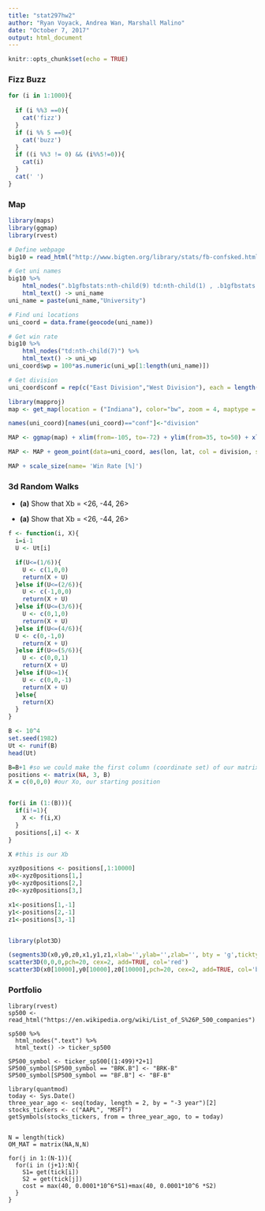 ---
title: "stat297hw2"
author: "Ryan Voyack, Andrea Wan, Marshall Malino"
date: "October 7, 2017"
output: html_document
---

```{r setup, include=FALSE}
knitr::opts_chunk$set(echo = TRUE)
```

### Fizz Buzz
```{r something} 
for (i in 1:1000){
  
  if (i %%3 ==0){
    cat('fizz')
  }
  if (i %% 5 ==0){
    cat('buzz')
  }
  if ((i %%3 != 0) && (i%%5!=0)){
    cat(i)
  } 
  cat(' ')
}
```

### Map 
```{r givenchunk1, cache=TRUE}
library(maps)
library(ggmap)
library(rvest)

# Define webpage
big10 = read_html("http://www.bigten.org/library/stats/fb-confsked.html#standings")

# Get uni names
big10 %>% 
    html_nodes(".b1gfbstats:nth-child(9) td:nth-child(1) , .b1gfbstats:nth-child(6) td:nth-child(1)") %>% 
    html_text() -> uni_name
uni_name = paste(uni_name,"University")

# Find uni locations
uni_coord = data.frame(geocode(uni_name))

# Get win rate
big10 %>% 
    html_nodes("td:nth-child(7)") %>%
    html_text() -> uni_wp
uni_coord$wp = 100*as.numeric(uni_wp[1:length(uni_name)])

# Get division
uni_coord$conf = rep(c("East Division","West Division"), each = length(uni_name)/2)
```

```{r mapsetup, cache=TRUE}
library(mapproj)
map <- get_map(location = ("Indiana"), color="bw", zoom = 4, maptype = "toner-background")
```

```{r map}
names(uni_coord)[names(uni_coord)=="conf"]<-"division"

MAP <- ggmap(map) + xlim(from=-105, to=-72) + ylim(from=35, to=50) + xlab("Longitude") + ylab("Latitude")

MAP <- MAP + geom_point(data=uni_coord, aes(lon, lat, col = division, size = wp)) + ggtitle("Big 10 Conference - as of 2017-10-07")

MAP + scale_size(name= 'Win Rate [%]')
```

### 3d Random Walks

* **(a)** Show that Xb = <26, -44, 26> 

* **(a)** Show that Xb = <26, -44, 26> 

```{r createfunction}
f <- function(i, X){
  i=i-1
  U <- Ut[i]  

  if(U<=(1/6)){
    U <- c(1,0,0)
    return(X + U)
  }else if(U<=(2/6)){
    U <- c(-1,0,0)
    return(X + U)
  }else if(U<=(3/6)){
    U <- c(0,1,0)
    return(X + U)
  }else if(U<=(4/6)){
  U <- c(0,-1,0)
    return(X + U)
  }else if(U<=(5/6)){
    U <- c(0,0,1)
    return(X + U)
  }else if(U<=1){
    U <- c(0,0,-1)
    return(X + U)
  }else{
    return(X)
  }
}
```


```{r partA, echo=FALSE}
B <- 10^4
set.seed(1982)
Ut <- runif(B)
head(Ut)

B=B+1 #so we could make the first column (coordinate set) of our matrix the original position
positions <- matrix(NA, 3, B)
X = c(0,0,0) #our Xo, our starting position


for(i in (1:(B))){
  if(i!=1){
    X <- f(i,X)
  }
  positions[,i] <- X
}

X #this is our Xb
```


```{r createPlot}
xyz0positions <- positions[,1:10000]
x0<-xyz0positions[1,] 
y0<-xyz0positions[2,] 
z0<-xyz0positions[3,] 

x1<-positions[1,-1] 
y1<-positions[2,-1] 
z1<-positions[3,-1] 


library(plot3D)

(segments3D(x0,y0,z0,x1,y1,z1,xlab='',ylab='',zlab='', bty = 'g',ticktype = 'detailed',phi=0))
scatter3D(0,0,0,pch=20, cex=2, add=TRUE, col='red')
scatter3D(x0[10000],y0[10000],z0[10000],pch=20, cex=2, add=TRUE, col='blue')
```

### Portfolio
```library(quantmod)
library(rvest)
sp500 <- read_html("https://en.wikipedia.org/wiki/List_of_S%26P_500_companies")

sp500 %>% 
  html_nodes(".text") %>% 
  html_text() -> ticker_sp500

SP500_symbol <- ticker_sp500[(1:499)*2+1]
SP500_symbol[SP500_symbol == "BRK.B"] <- "BRK-B"
SP500_symbol[SP500_symbol == "BF.B"] <- "BF-B"

library(quantmod)
today <- Sys.Date()
three_year_ago <- seq(today, length = 2, by = "-3 year")[2]
stocks_tickers <- c("AAPL", "MSFT")
getSymbols(stocks_tickers, from = three_year_ago, to = today)


N = length(tick)
OM_MAT = matrix(NA,N,N)

for(j in 1:(N-1)){
  for(i in (j+1):N){
    S1= get(tick[i])
    S2 = get(tick[j])
    cost = max(40, 0.0001*10^6*S1)+max(40, 0.0001*10^6 *S2)
  }
}
```
